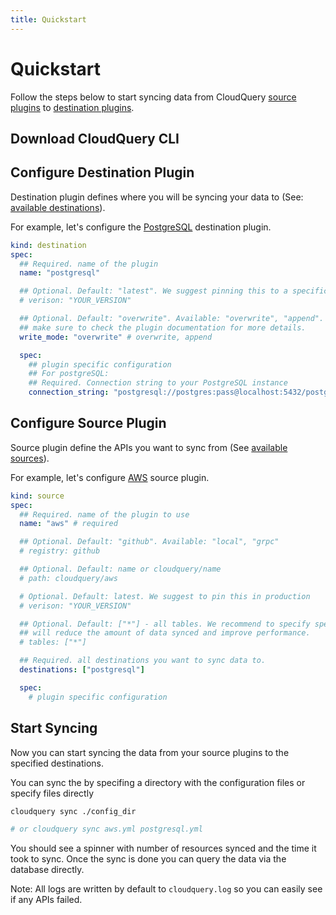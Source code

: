 ```yaml
---
title: Quickstart
---
```



# Quickstart

Follow the steps below to start syncing data from CloudQuery [source plugins](./plugins/sources) to [destination plugins](./plugins/destinations).

## Download CloudQuery CLI

<DownloadSection/>

## Configure Destination Plugin

Destination plugin defines where you will be syncing your data to (See: [available destinations](./plugins/destinations)).

For example, let's configure the [PostgreSQL](https://github.com/cloudquery/cloudquery/tree/main/plugins/destination/postgresql) destination plugin.

```yaml
kind: destination
spec:
  ## Required. name of the plugin
  name: "postgresql"

  ## Optional. Default: "latest". We suggest pinning this to a specific version in production
  # verison: "YOUR_VERSION"

  ## Optional. Default: "overwrite". Available: "overwrite", "append". Not all modes are supported by all plugins
  ## make sure to check the plugin documentation for more details.
  write_mode: "overwrite" # overwrite, append

  spec:
    ## plugin specific configuration
    ## For postgreSQL:
    ## Required. Connection string to your PostgreSQL instance
    connection_string: "postgresql://postgres:pass@localhost:5432/postgres?sslmode=disable"
```

## Configure Source Plugin

Source plugin define the APIs you want to sync from (See [available sources](./plugins/sources)).

For example, let's configure [AWS](https://github.com/cloudquery/cloudquery/tree/main/plugins/source/aws) source plugin.

```yaml
kind: source
spec:
  ## Required. name of the plugin to use
  name: "aws" # required

  ## Optional. Default: "github". Available: "local", "grpc"
  # registry: github

  ## Optional. Default: name or cloudquery/name
  # path: cloudquery/aws

  # Optional. Default: latest. We suggest to pin this in production
  # verison: "YOUR_VERSION"

  ## Optional. Default: ["*"] - all tables. We recommend to specify specific tables that you need to sync as this
  ## will reduce the amount of data synced and improve performance.
  # tables: ["*"]

  ## Required. all destinations you want to sync data to.
  destinations: ["postgresql"]

  spec:
    # plugin specific configuration
```

## Start Syncing

Now you can start syncing the data from your source plugins to the specified destinations.

You can sync the by specifing a directory with the configuration files or specify files directly

```bash
cloudquery sync ./config_dir

# or cloudquery sync aws.yml postgresql.yml
```

You should see a spinner with number of resources synced and the time it took to sync.
Once the sync is done you can query the data via the database directly.

Note: All logs are written by default to `cloudquery.log` so you can easily see if any APIs failed.
